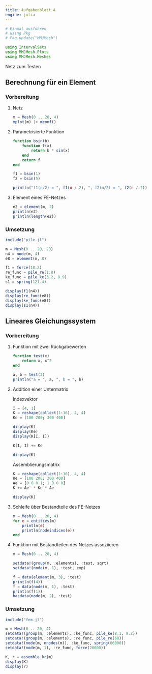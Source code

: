 ```yaml
---
title: Aufgabenblatt 4
engine: julia
---
```


```julia
# Einmal ausführen
# using Pkg
# Pkg.update("MMJMesh")

using IntervalSets
using MMJMesh.Plots
using MMJMesh.Meshes
```

Netz zum Testen

## Berechnung für ein Element

### Vorbereitung

1. Netz

    ```julia
    m = Mesh(0 .. 20, 4)
    mplot(m) |> mconf()
    ```

1. Parametrisierte Funktion

    ```julia
    function bsin(b)
        function f(x)
            return b * sin(x)
        end
        return f
    end

    f1 = bsin(1)
    f2 = bsin(5)

    println("f1(π/2) = ", f1(π / 2), ", f2(π/2) = ", f2(π / 2))
    ```

1. Element eines FE-Netzes

    ```julia
    e2 = element(m, 2)
    println(e2)
    println(length(e2))
    ```

### Umsetzung

```julia
include("pile.jl")

m = Mesh(0 .. 20, 23)
n4 = node(m, 4)
e8 = element(m, 8)

f1 = force(18.2)
re_func = pile_re(1.8)
ke_func = pile_ke(3.2, 8.9)
s1 = spring(121.4)

display(f1(n4))
display(re_func(e8))
display(ke_func(e8))
display(s1(n4))
```

## Lineares Gleichungssystem

### Vorbereitung

1. Funktion mit zwei Rückgabewerten

    ```julia
    function test(x)
        return x, x^2
    end

    a, b = test(2)
    println("a = ", a, ", b = ", b)
    ```

1. Addition einer Untermatrix

    Indexvektor

    ```julia
    I = [4, 1]
    K = reshape(collect(1:16), 4, 4)
    Ke = [100 200; 300 400]  

    display(K)
    display(Ke)
    display(K[I, I])

    K[I, I] += Ke

    display(K)
    ```

    Assemblierungsmatrix

    ```julia
    K = reshape(collect(1:16), 4, 4)
    Ke = [100 200; 300 400]  
    Ae = [0 0 0 1; 1 0 0 0]
    K += Ae' * Ke * Ae

    display(K)
    ```

1. Schleife über Bestandteile des FE-Netzes

    ```julia
    m = Mesh(0 .. 20, 4)
    for e = entities(m)
        println(e)
        println(nodeindices(e))
    end
    ```

1. Funktion mit Bestandteilen des Netzes assoziieren

    ```julia
    m = Mesh(0 .. 20, 4)

    setdata!(group(m, :elements), :test, sqrt)
    setdata!(node(m, 1), :test, exp)

    f = data(element(m, 3), :test)
    println(f(4))
    f = data(node(m, 1), :test)
    println(f(1))
    hasdata(node(m, 2), :test)
    ```

### Umsetzung

```julia
include("fem.jl")

m = Mesh(0 .. 20, 4)
setdata!(group(m, :elements), :ke_func, pile_ke(8.1, 9.2))
setdata!(group(m, :elements), :re_func, pile_re(68))
setdata!(node(m, nnodes(m)), :ke_func, spring(66000))
setdata!(node(m, 1), :re_func, force(20000))

K, r = assemble_kr(m)
display(K)
display(r)
```

